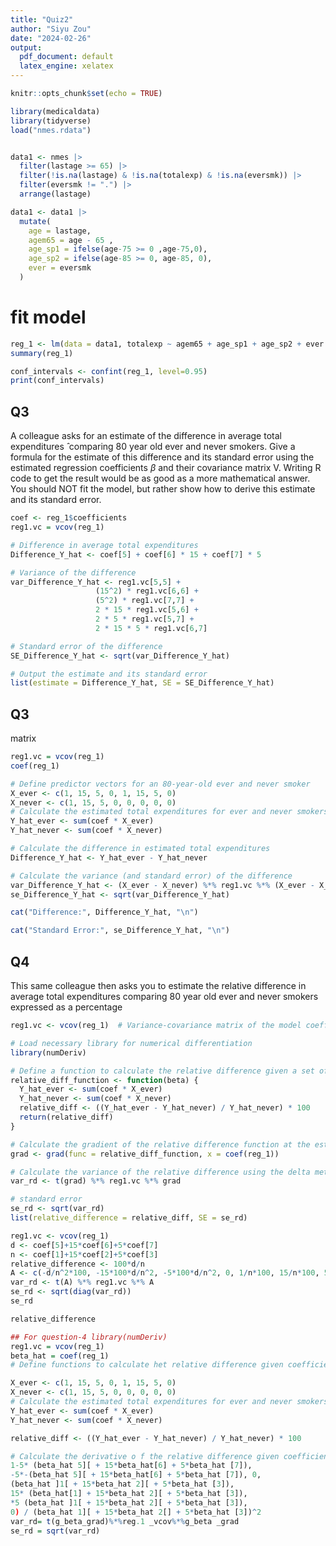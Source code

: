 ```yaml
---
title: "Quiz2"
author: "Siyu Zou"
date: "2024-02-26"
output:
  pdf_document: default
  latex_engine: xelatex
---
```


```r
knitr::opts_chunk$set(echo = TRUE)
```


```r
library(medicaldata)
library(tidyverse)
load("nmes.rdata")


data1 <- nmes |> 
  filter(lastage >= 65) |> 
  filter(!is.na(lastage) & !is.na(totalexp) & !is.na(eversmk)) |>
  filter(eversmk != ".") |>
  arrange(lastage) 

data1 <- data1 |>
  mutate(
    age = lastage,
    agem65 = age - 65 ,
    age_sp1 = ifelse(age-75 >= 0 ,age-75,0),
    age_sp2 = ifelse(age-85 >= 0, age-85, 0),
    ever = eversmk
  )
```


# fit model
```r
reg_1 <- lm(data = data1, totalexp ~ agem65 + age_sp1 + age_sp2 + ever + ever*(agem65 + age_sp1 + age_sp2))
summary(reg_1)

conf_intervals <- confint(reg_1, level=0.95)
print(conf_intervals)
```

## Q3
A colleague asks for an estimate of the difference in average total expenditures ̂ comparing 80 year old ever and never smokers. Give a formula for the estimate of this difference and its standard error using the estimated regression coefficients $\beta$ and their covariance matrix V. Writing R code to get the result would be as good as a more mathematical answer. You should NOT fit the model, but rather show how to derive this estimate and its standard error.


```r
coef <- reg_1$coefficients
reg1.vc = vcov(reg_1)

# Difference in average total expenditures
Difference_Y_hat <- coef[5] + coef[6] * 15 + coef[7] * 5

# Variance of the difference
var_Difference_Y_hat <- reg1.vc[5,5] + 
                   (15^2) * reg1.vc[6,6] + 
                   (5^2) * reg1.vc[7,7] + 
                   2 * 15 * reg1.vc[5,6] + 
                   2 * 5 * reg1.vc[5,7] + 
                   2 * 15 * 5 * reg1.vc[6,7]

# Standard error of the difference
SE_Difference_Y_hat <- sqrt(var_Difference_Y_hat)

# Output the estimate and its standard error
list(estimate = Difference_Y_hat, SE = SE_Difference_Y_hat)
```

## Q3
matrix
```r
reg1.vc = vcov(reg_1)
coef(reg_1)

# Define predictor vectors for an 80-year-old ever and never smoker
X_ever <- c(1, 15, 5, 0, 1, 15, 5, 0)  
X_never <- c(1, 15, 5, 0, 0, 0, 0, 0) 
# Calculate the estimated total expenditures for ever and never smokers
Y_hat_ever <- sum(coef * X_ever)
Y_hat_never <- sum(coef * X_never)

# Calculate the difference in estimated total expenditures
Difference_Y_hat <- Y_hat_ever - Y_hat_never

# Calculate the variance (and standard error) of the difference
var_Difference_Y_hat <- (X_ever - X_never) %*% reg1.vc %*% (X_ever - X_never)
se_Difference_Y_hat <- sqrt(var_Difference_Y_hat)

cat("Difference:", Difference_Y_hat, "\n")
```
```r
cat("Standard Error:", se_Difference_Y_hat, "\n")
```

## Q4
This same colleague then asks you to estimate the relative difference in average total expenditures comparing 80 year old ever and never smokers expressed as a percentage

```r
reg1.vc <- vcov(reg_1)  # Variance-covariance matrix of the model coefficients

# Load necessary library for numerical differentiation
library(numDeriv)

# Define a function to calculate the relative difference given a set of coefficients
relative_diff_function <- function(beta) {
  Y_hat_ever <- sum(coef * X_ever)
  Y_hat_never <- sum(coef * X_never)
  relative_diff <- ((Y_hat_ever - Y_hat_never) / Y_hat_never) * 100
  return(relative_diff)
}

# Calculate the gradient of the relative difference function at the estimated coefficients
grad <- grad(func = relative_diff_function, x = coef(reg_1))

# Calculate the variance of the relative difference using the delta method
var_rd <- t(grad) %*% reg1.vc %*% grad

# standard error
se_rd <- sqrt(var_rd) 
list(relative_difference = relative_diff, SE = se_rd)  
```
```r
reg1.vc <- vcov(reg_1) 
d <- coef[5]+15*coef[6]+5*coef[7]
n <- coef[1]+15*coef[2]+5*coef[3]
relative_difference <- 100*d/n
A <- c(-d/n^2*100, -15*100*d/n^2, -5*100*d/n^2, 0, 1/n*100, 15/n*100, 5*100/n, 0)
var_rd <- t(A) %*% reg1.vc %*% A
se_rd <- sqrt(diag(var_rd))
se_rd
```
```r
relative_difference
```

```r
## For question-4 library(numDeriv)
reg1.vc = vcov(reg_1) 
beta_hat = coef(reg_1)
# Define functions to calculate het relative difference given coefficients. 

X_ever <- c(1, 15, 5, 0, 1, 15, 5, 0)  
X_never <- c(1, 15, 5, 0, 0, 0, 0, 0) 
# Calculate the estimated total expenditures for ever and never smokers
Y_hat_ever <- sum(coef * X_ever)
Y_hat_never <- sum(coef * X_never)

relative_diff <- ((Y_hat_ever - Y_hat_never) / Y_hat_never) * 100

# Calculate the derivative o f the relative difference given coefficients g_beta_grad < - c(-(beta_hat 5][ + 15*beta_hat 6[] + 5*beta_hat [7]),
1-5* (beta_hat 5][ + 15*beta_hat[6] + 5*beta_hat [7]),
-5*-(beta_hat 5][ + 15*beta_hat[6] + 5*beta_hat [7]), 0,
(beta_hat ]1[ + 15*beta_hat 2][ + 5*beta_hat [3]),
15* (beta_hat[1] + 15*beta_hat 2][ + 5*beta_hat [3]),
*5 (beta_hat ]1[ + 15*beta_hat 2][ + 5*beta_hat [3]),
0) / (beta_hat 1][ + 15*beta_hat 2[] + 5*beta_hat [3])^2
var_rd= t(g_beta_grad)%*%reg.1 _vcov%*%g_beta _grad 
se_rd = sqrt(var_rd)

```




